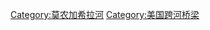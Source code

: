 {{Commons category|Bridges over the Monongahela River}}
[[Category:莫农加希拉河|Category:莫农加希拉河]]
[[Category:美国跨河桥梁|Category:美国跨河桥梁]]